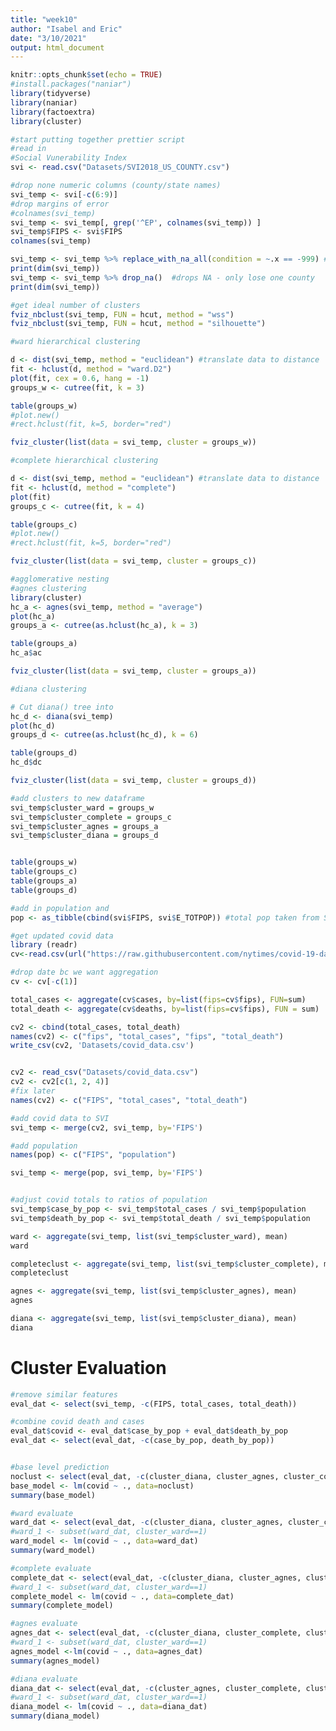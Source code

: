```yaml
---
title: "week10"
author: "Isabel and Eric"
date: "3/10/2021"
output: html_document
---
```


```r
knitr::opts_chunk$set(echo = TRUE)
#install.packages("naniar")
library(tidyverse)
library(naniar)
library(factoextra)
library(cluster)
```

```r
#start putting together prettier script 
#read in 
#Social Vunerability Index
svi <- read.csv("Datasets/SVI2018_US_COUNTY.csv")

#drop none numeric columns (county/state names)
svi_temp <- svi[-c(6:9)]
#drop margins of error 
#colnames(svi_temp)
svi_temp <- svi_temp[, grep('^EP', colnames(svi_temp)) ]
svi_temp$FIPS <- svi$FIPS
colnames(svi_temp)

svi_temp <- svi_temp %>% replace_with_na_all(condition = ~.x == -999) #converts -999 to na
print(dim(svi_temp))
svi_temp <- svi_temp %>% drop_na()  #drops NA - only lose one county 
print(dim(svi_temp))

```

```r
#get ideal number of clusters 
fviz_nbclust(svi_temp, FUN = hcut, method = "wss")
fviz_nbclust(svi_temp, FUN = hcut, method = "silhouette")

```


```r
#ward hierarchical clustering 

d <- dist(svi_temp, method = "euclidean") #translate data to distance
fit <- hclust(d, method = "ward.D2")
plot(fit, cex = 0.6, hang = -1)
groups_w <- cutree(fit, k = 3)

table(groups_w)
#plot.new()
#rect.hclust(fit, k=5, border="red")
```




```r
fviz_cluster(list(data = svi_temp, cluster = groups_w))
```


```r

#complete hierarchical clustering 

d <- dist(svi_temp, method = "euclidean") #translate data to distance
fit <- hclust(d, method = "complete")
plot(fit)
groups_c <- cutree(fit, k = 4)

table(groups_c)
#plot.new()
#rect.hclust(fit, k=5, border="red")

fviz_cluster(list(data = svi_temp, cluster = groups_c))


```

```r
#agglomerative nesting 
#agnes clustering 
library(cluster)
hc_a <- agnes(svi_temp, method = "average")
plot(hc_a)
groups_a <- cutree(as.hclust(hc_a), k = 3)

table(groups_a)
hc_a$ac

fviz_cluster(list(data = svi_temp, cluster = groups_a))

```



```r
#diana clustering

# Cut diana() tree into 
hc_d <- diana(svi_temp)
plot(hc_d)
groups_d <- cutree(as.hclust(hc_d), k = 6)

table(groups_d)
hc_d$dc

fviz_cluster(list(data = svi_temp, cluster = groups_d))

```


```r
#add clusters to new dataframe 
svi_temp$cluster_ward = groups_w
svi_temp$cluster_complete = groups_c
svi_temp$cluster_agnes = groups_a
svi_temp$cluster_diana = groups_d


table(groups_w)
table(groups_c)
table(groups_a)
table(groups_d)

#add in population and 
pop <- as_tibble(cbind(svi$FIPS, svi$E_TOTPOP)) #total pop taken from SVI 

#get updated covid data
library (readr)
cv<-read.csv(url("https://raw.githubusercontent.com/nytimes/covid-19-data/master/us-counties.csv"))

#drop date bc we want aggregation
cv <- cv[-c(1)]

total_cases <- aggregate(cv$cases, by=list(fips=cv$fips), FUN=sum)
total_death <- aggregate(cv$deaths, by=list(fips=cv$fips), FUN = sum)

cv2 <- cbind(total_cases, total_death)
names(cv2) <- c("fips", "total_cases", "fips", "total_death")
write_csv(cv2, 'Datasets/covid_data.csv')


cv2 <- read_csv("Datasets/covid_data.csv")
cv2 <- cv2[c(1, 2, 4)]
#fix later
names(cv2) <- c("FIPS", "total_cases", "total_death")

#add covid data to SVI
svi_temp <- merge(cv2, svi_temp, by='FIPS') 

#add population
names(pop) <- c("FIPS", "population")

svi_temp <- merge(pop, svi_temp, by='FIPS') 


#adjust covid totals to ratios of population
svi_temp$case_by_pop <- svi_temp$total_cases / svi_temp$population
svi_temp$death_by_pop <- svi_temp$total_death / svi_temp$population
```


```r
ward <- aggregate(svi_temp, list(svi_temp$cluster_ward), mean)
ward
```

```r
completeclust <- aggregate(svi_temp, list(svi_temp$cluster_complete), mean)
completeclust
```


```r
agnes <- aggregate(svi_temp, list(svi_temp$cluster_agnes), mean)
agnes
```


```r
diana <- aggregate(svi_temp, list(svi_temp$cluster_diana), mean)
diana
```

# Cluster Evaluation
```r
#remove similar features 
eval_dat <- select(svi_temp, -c(FIPS, total_cases, total_death))

#combine covid death and cases 
eval_dat$covid <- eval_dat$case_by_pop + eval_dat$death_by_pop
eval_dat <- select(eval_dat, -c(case_by_pop, death_by_pop))


#base level prediction 
noclust <- select(eval_dat, -c(cluster_diana, cluster_agnes, cluster_complete, cluster_ward))
base_model <- lm(covid ~ ., data=noclust)
summary(base_model)

```

```r
#ward evaluate 
ward_dat <- select(eval_dat, -c(cluster_diana, cluster_agnes, cluster_complete))
#ward_1 <- subset(ward_dat, cluster_ward==1)
ward_model <- lm(covid ~ ., data=ward_dat)
summary(ward_model)

```
```r
#complete evaluate 
complete_dat <- select(eval_dat, -c(cluster_diana, cluster_agnes, cluster_ward))
#ward_1 <- subset(ward_dat, cluster_ward==1)
complete_model <- lm(covid ~ ., data=complete_dat)
summary(complete_model)

```

```r
#agnes evaluate 
agnes_dat <- select(eval_dat, -c(cluster_diana, cluster_complete, cluster_ward))
#ward_1 <- subset(ward_dat, cluster_ward==1)
agnes_model <-lm(covid ~ ., data=agnes_dat)
summary(agnes_model)

```

```r
#diana evaluate 
diana_dat <- select(eval_dat, -c(cluster_agnes, cluster_complete, cluster_ward))
#ward_1 <- subset(ward_dat, cluster_ward==1)
diana_model <- lm(covid ~ ., data=diana_dat)
summary(diana_model)

```


